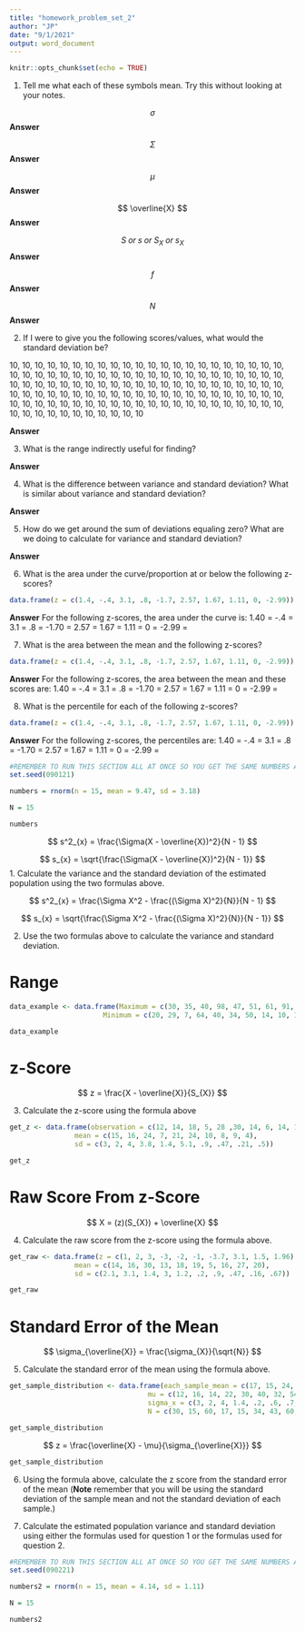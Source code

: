 ```yaml
---
title: "homework_problem_set_2"
author: "JP"
date: "9/1/2021"
output: word_document
---
```


```r
knitr::opts_chunk$set(echo = TRUE)
```

1. Tell me what each of these symbols mean. Try this without looking at your notes.

$$ \sigma $$
**Answer**

$$ \Sigma $$
**Answer**

$$ \mu $$
**Answer**

$$ \overline{X} $$
**Answer**

$$ S\;or\;s\;or\;S_{X}\;or\;s_{X} $$
**Answer**

$$ f $$
**Answer**

$$ N $$
**Answer**

2. If I were to give you the following scores/values, what would the standard deviation be?

10, 10, 10, 10, 10, 10, 10, 10, 10, 10, 10, 10, 10, 10, 10, 10, 10, 10, 10, 10, 10, 10, 10, 10, 10, 10, 10, 10, 10, 10, 10, 10, 10, 10, 10, 10, 10, 10, 10, 10, 10, 10, 10, 10, 10, 10, 10, 10, 10, 10, 10, 10, 10, 10, 10, 10, 10, 10, 10, 10, 10, 10, 10, 10, 10, 10, 10, 10, 10, 10, 10, 10, 10, 10, 10, 10, 10, 10, 10, 10, 10, 10, 10, 10, 10, 10, 10, 10, 10, 10, 10, 10, 10, 10, 10, 10, 10, 10, 10, 10, 10, 10, 10, 10, 10, 10, 10, 10, 10, 10, 10, 10, 10, 10, 10, 10, 10, 10, 10, 10, 10

**Answer**

3. What is the range indirectly useful for finding?

**Answer**

4. What is the difference between variance and standard deviation? What is similar about variance and standard deviation?

**Answer**

5. How do we get around the sum of deviations equaling zero? What are we doing to calculate for variance and standard deviation?

**Answer**

6. What is the area under the curve/proportion at or below the following z-scores?

```r
data.frame(z = c(1.4, -.4, 3.1, .8, -1.7, 2.57, 1.67, 1.11, 0, -2.99))
```

**Answer** For the following z-scores, the area under the curve is:
1.40 = 
-.4 =
3.1 =
.8 =
-1.70 =
2.57 =
1.67 =
1.11 =
0 =
-2.99 =

7. What is the area between the mean and the following z-scores?
```r
data.frame(z = c(1.4, -.4, 3.1, .8, -1.7, 2.57, 1.67, 1.11, 0, -2.99))
```

**Answer** For the following z-scores, the area between the mean and these scores are:
1.40 = 
-.4 =
3.1 =
.8 =
-1.70 =
2.57 =
1.67 =
1.11 =
0 =
-2.99 =

8. What is the percentile for each of the following z-scores?

```r
data.frame(z = c(1.4, -.4, 3.1, .8, -1.7, 2.57, 1.67, 1.11, 0, -2.99))
```

**Answer** For the following z-scores, the percentiles are:
1.40 = 
-.4 =
3.1 =
.8 =
-1.70 =
2.57 =
1.67 =
1.11 =
0 =
-2.99 =

```r
#REMEMBER TO RUN THIS SECTION ALL AT ONCE SO YOU GET THE SAME NUMBERS AS I DO
set.seed(090121)

numbers = rnorm(n = 15, mean = 9.47, sd = 3.18)

N = 15
```

```r
numbers
```


$$ s^2_{x} = \frac{\Sigma(X - \overline{X})^2}{N - 1} $$

$$ s_{x} = \sqrt{\frac{\Sigma(X - \overline{X})^2}{N - 1}} $$
1. Calculate the variance and the standard deviation of the estimated population using the two formulas above.

$$ s^2_{x} = \frac{\Sigma X^2 - \frac{(\Sigma X)^2}{N}}{N - 1} $$

$$ s_{x} = \sqrt{\frac{\Sigma X^2 - \frac{(\Sigma X)^2}{N}}{N - 1}} $$

2. Use the two formulas above to calculate the variance and standard deviation. 

# Range

```r
data_example <- data.frame(Maximum = c(30, 35, 40, 98, 47, 51, 61, 91, 41, 50),
                       Minimum = c(20, 29, 7, 64, 40, 34, 50, 14, 10, 12))

data_example

```

# z-Score

$$ z = \frac{X - \overline{X}}{S_{X}} $$

3. Calculate the z-score using the formula above 

```r

get_z <- data.frame(observation = c(12, 14, 18, 5, 28 ,30, 14, 6, 14, 15),
                mean = c(15, 16, 24, 7, 21, 24, 10, 8, 9, 4),
                sd = c(3, 2, 4, 3.8, 1.4, 5.1, .9, .47, .21, .5))

get_z

```

# Raw Score From z-Score

$$ X = (z)(S_{X}) + \overline{X} $$

4. Calculate the raw score from the z-score using the formula above. 

```r
get_raw <- data.frame(z = c(1, 2, 3, -3, -2, -1, -3.7, 3.1, 1.5, 1.96),
                mean = c(14, 16, 30, 13, 18, 19, 5, 16, 27, 20),
                sd = c(2.1, 3.1, 1.4, 3, 1.2, .2, .9, .47, .16, .67))

get_raw

```

# Standard Error of the Mean

$$ \sigma_{\overline{X}} = \frac{\sigma_{X}}{\sqrt{N}} $$

5. Calculate the standard error of the mean using the formula above. 

```r
get_sample_distribution <- data.frame(each_sample_mean = c(17, 15, 24, 61, 9, 10, 14, 18, 30, 4),
                                  mu = c(12, 16, 14, 22, 30, 40, 32, 54, 43, 8),
                                  sigma_x = c(3, 2, 4, 1.4, .2, .6, .7, .1, 2.4, 2.9), #this is not sigma xbar
                                  N = c(30, 15, 60, 17, 15, 34, 43, 60, 58, 81))

get_sample_distribution

```


$$ z = \frac{\overline{X} - \mu}{\sigma_{\overline{X}}} $$

```r
get_sample_distribution
```

6. Using the formula above, calculate the z score from the standard error of the mean (**Note** remember that you will be using the standard deviation of the sample mean and not the standard deviation of each sample.)

7. Calculate the estimated population variance and standard deviation using either the formulas used for question 1 or the formulas used for question 2. 

```r
#REMEMBER TO RUN THIS SECTION ALL AT ONCE SO YOU GET THE SAME NUMBERS AS I DO
set.seed(090221)

numbers2 = rnorm(n = 15, mean = 4.14, sd = 1.11)

N = 15

```

```r
numbers2
```

